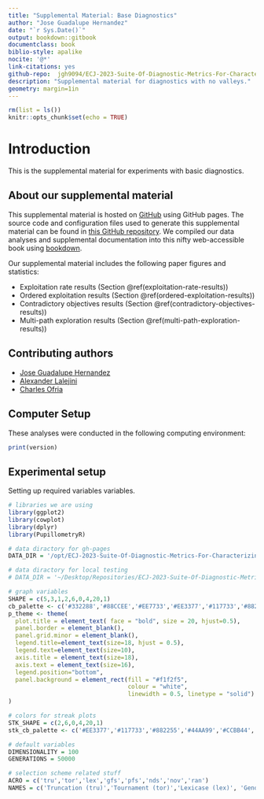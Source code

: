 ```yaml
---
title: "Supplemental Material: Base Diagnostics"
author: "Jose Guadalupe Hernandez"
date: "`r Sys.Date()`"
output: bookdown::gitbook
documentclass: book
biblio-style: apalike
nocite: '@*'
link-citations: yes
github-repo:  jgh9094/ECJ-2023-Suite-Of-Diagnostic-Metrics-For-Characterizing-Selection-Schemes
description: "Supplemental material for diagnostics with no valleys."
geometry: margin=1in
---
```


```r
rm(list = ls())
knitr::opts_chunk$set(echo = TRUE)
```

# Introduction

This is the supplemental material for experiments with basic diagnostics.

## About our supplemental material

This supplemental material is hosted on [GitHub](https://github.com) using GitHub pages.
The source code and configuration files used to generate this supplemental material can be found in [this GitHub repository](https://github.com/jgh9094/ECJ-2023-Suite-Of-Diagnostic-Metrics-For-Characterizing-Selection-Schemes).
We compiled our data analyses and supplemental documentation into this nifty web-accessible book using [bookdown](https://bookdown.org/).

Our supplemental material includes the following paper figures and statistics:

- Exploitation rate results (Section \@ref(exploitation-rate-results))
- Ordered exploitation results (Section \@ref(ordered-exploitation-results))
- Contradictory objectives results (Section \@ref(contradictory-objectives-results))
- Multi-path exploration results (Section \@ref(multi-path-exploration-results))

## Contributing authors

- [Jose Guadalupe Hernandez](https://jgh9094.github.io/)
- [Alexander Lalejini](https://lalejini.com)
- [Charles Ofria](http://ofria.com)

## Computer Setup

These analyses were conducted in the following computing environment:

```r
print(version)
```


## Experimental setup

Setting up required variables variables.

```r
# libraries we are using
library(ggplot2)
library(cowplot)
library(dplyr)
library(PupillometryR)

# data diractory for gh-pages
DATA_DIR = '/opt/ECJ-2023-Suite-Of-Diagnostic-Metrics-For-Characterizing-Selection-Schemes/DATA/BASE_DIAGNOSTICS/'

# data diractory for local testing
# DATA_DIR = '~/Desktop/Repositories/ECJ-2023-Suite-Of-Diagnostic-Metrics-For-Characterizing-Selection-Schemes/DATA/BASE_DIAGNOSTICS/'

# graph variables
SHAPE = c(5,3,1,2,6,0,4,20,1)
cb_palette <- c('#332288','#88CCEE','#EE7733','#EE3377','#117733','#882255','#44AA99','#CCBB44', '#000000')
p_theme <- theme(
  plot.title = element_text( face = "bold", size = 20, hjust=0.5),
  panel.border = element_blank(),
  panel.grid.minor = element_blank(),
  legend.title=element_text(size=18, hjust = 0.5),
  legend.text=element_text(size=10),
  axis.title = element_text(size=18),
  axis.text = element_text(size=16),
  legend.position="bottom",
  panel.background = element_rect(fill = "#f1f2f5",
                                  colour = "white",
                                  linewidth = 0.5, linetype = "solid")
)

# colors for streak plots
STK_SHAPE = c(2,6,0,4,20,1)
stk_cb_palette <- c('#EE3377','#117733','#882255','#44AA99','#CCBB44', '#000000')

# default variables
DIMENSIONALITY = 100
GENERATIONS = 50000

# selection scheme related stuff
ACRO = c('tru','tor','lex','gfs','pfs','nds','nov','ran')
NAMES = c('Truncation (tru)','Tournament (tor)','Lexicase (lex)', 'Genotypic Fitness Sharing (gfs)','Phenotypic Fitness Sharing (pfs)','Nondominated Sorting (nds)','Novelty Search (nov)','Random (ran)')
```